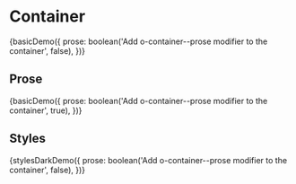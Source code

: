 
<Meta title="Objects/Container" decorators={[withKnobs]} />

# Container

<Preview>
  <Story name="Basic">
    {basicDemo({
      prose: boolean('Add o-container--prose modifier to the container', false),
    })}
  </Story>
</Preview>

## Prose

<Preview>
  <Story name="Prose">
    {basicDemo({
      prose: boolean('Add o-container--prose modifier to the container', true),
    })}
  </Story>
</Preview>

## Styles

<Preview>
  <Story
    name="Styles (Dark)"
    parameters={{ themes: { disable: true }, paddings: { disabled: true } }}
  >
    {stylesDarkDemo({
      prose: boolean('Add o-container--prose modifier to the container', false),
    })}
  </Story>
</Preview>
